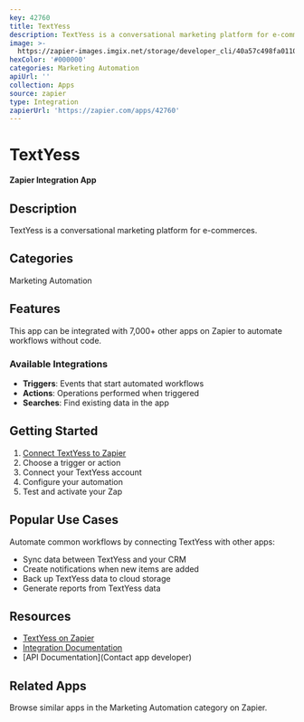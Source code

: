 ```yaml
---
key: 42760
title: TextYess
description: TextYess is a conversational marketing platform for e-commerces.
image: >-
  https://zapier-images.imgix.net/storage/developer_cli/40a57c498fa01108cea6bb149eb60b00.png?auto=format%2Ccompress&ixlib=python-3.0.0&q=50
hexColor: '#000000'
categories: Marketing Automation
apiUrl: ''
collection: Apps
source: zapier
type: Integration
zapierUrl: 'https://zapier.com/apps/42760'
---
```

# TextYess

**Zapier Integration App**

## Description

TextYess is a conversational marketing platform for e-commerces.

## Categories

Marketing Automation

## Features

This app can be integrated with 7,000+ other apps on Zapier to automate workflows without code.

### Available Integrations

- **Triggers**: Events that start automated workflows
- **Actions**: Operations performed when triggered
- **Searches**: Find existing data in the app

## Getting Started

1. [Connect TextYess to Zapier](https://zapier.com/apps/42760)
2. Choose a trigger or action
3. Connect your TextYess account
4. Configure your automation
5. Test and activate your Zap

## Popular Use Cases

Automate common workflows by connecting TextYess with other apps:

- Sync data between TextYess and your CRM
- Create notifications when new items are added
- Back up TextYess data to cloud storage
- Generate reports from TextYess data

## Resources

- [TextYess on Zapier](https://zapier.com/apps/42760)
- [Integration Documentation](https://zapier.com/apps/42760/integrations)
- [API Documentation](Contact app developer)

## Related Apps

Browse similar apps in the Marketing Automation category on Zapier.
